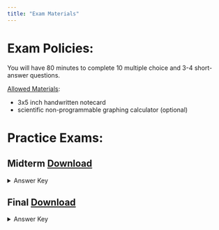 ```yaml
---
title: "Exam Materials"
---
```


# Exam Policies:

You will have 80 minutes to complete 10 multiple choice and 3-4 short-answer questions.

<u>Allowed Materials</u>:

  * 3x5 inch handwritten notecard
  * scientific non-programmable graphing calculator (optional)

# Practice Exams:

## Midterm [Download](PracticeExam/Midterm/main.pdf){.btn .btn-outline-primary .btn role="button"}
```{=html}
<details>
  <summary>Answer Key</summary>
  <div class="embed-container">
    <iframe src="PracticeExam/Midterm/PracticeExam_key.pdf" style="border: 0.5px" height="1000" width="800"></iframe>
  </div>
</details>
```

## Final [Download](PracticeExam/Final/main.pdf){.btn .btn-outline-primary .btn role="button"}
```{=html}
<details>
  <summary>Answer Key</summary>
  <div class="embed-container">
    <iframe src="PracticeExam/Final/PracticeFinal_key.pdf" style="border: 0.5px" height="1000" width="800"></iframe>
  </div>
</details>
```